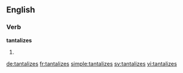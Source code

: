 ==English==

===Verb===
'''tantalizes'''

# {{third-person singular of|tantalize}}

[[de:tantalizes]]
[[fr:tantalizes]]
[[simple:tantalizes]]
[[sv:tantalizes]]
[[vi:tantalizes]]